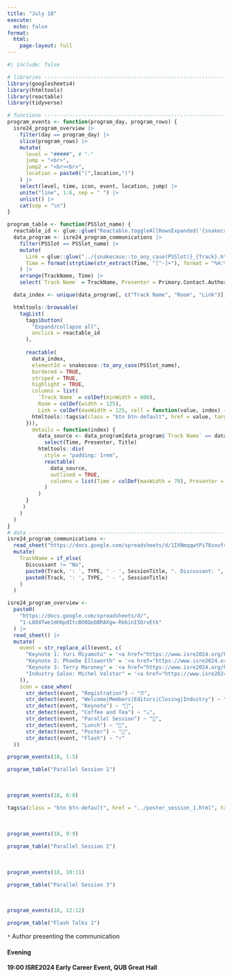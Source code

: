 ```yaml
---
title: "July 18"
execute: 
  echo: false
format: 
  html:
    page-layout: full
---
```


```r
#| include: false

# libraries --------------------------------------------------------------------
library(googlesheets4)
library(htmltools)
library(reactable)
library(tidyverse)

# functions --------------------------------------------------------------------
program_events <- function(program_day, program_rows) {
  isre24_program_overview |> 
    filter(day == program_day) |> 
    slice(program_rows) |> 
    mutate(
      level = "#####", # "-"
      jump = "<br>",
      jump2 = "<br><br>",
      location = paste0("(",location,")")
    ) |> 
    select(level, time, icon, event, location, jump) |> 
    unite("line", 1:6, sep = " ") |> 
    unlist() |> 
    cat(sep = "\n")
}

program_table <- function(PSSlot_name) {
  reactable_id <- glue::glue("Reactable.toggleAllRowsExpanded('{snakecase::to_any_case(PSSlot_name)}')")
  data_program <- isre24_program_communications |>
    filter(PSSlot == PSSlot_name) |> 
    mutate(
      Link = glue::glue("../{snakecase::to_any_case(PSSlot)}_{Track}.html"),
      Time = format(strptime(str_extract(Time, "[^-]+"), format = "%H:%M"), format = "%H:%M")
    ) |> 
    arrange(TrackName, Time) |> 
    select(`Track Name` = TrackName, Presenter = Primary.Contact.Author.Name, Title = Paper.Title, Time, Room, Link)

  data_index <- unique(data_program[, c("Track Name", "Room", "Link")])

  htmltools::browsable(
    tagList(
      tags$button(
        "Expand/collapse all",
        onclick = reactable_id
      ),
  
      reactable(
        data_index, 
        elementId = snakecase::to_any_case(PSSlot_name),
        bordered = TRUE, 
        striped = TRUE, 
        highlight = TRUE,
        columns = list(
          `Track Name` = colDef(minWidth = 600),
          Room = colDef(width = 125),
          Link = colDef(maxWidth = 125, cell = function(value, index) {
        htmltools::tags$a(class = "btn btn-default", href = value, target = "_blank", "Abstracts")
      })),
        details = function(index) {
          data_source <- data_program[data_program$`Track Name` == data_index$`Track Name`[index], ] |>
            select(Time, Presenter, Title)
          htmltools::div(
            style = "padding: 1rem",
            reactable(
              data_source, 
              outlined = TRUE,
              columns = list(Time = colDef(maxWidth = 70), Presenter = colDef(maxWidth = 200))
            )
          )
      }
     )
    )
  )
}
# data -------------------------------------------------------------------------
isre24_program_communications <-
  read_sheet("https://docs.google.com/spreadsheets/d/1IXNmqqwtPi70zxuf4q6QTpIsFi4anOuSm4RZySt_m7A") |>
  mutate(
    TrackName = if_else(
      Discussant != "No",
      paste0(Track, ': ', TYPE, ' - ', SessionTitle, ". Discussant: ", Discussant),
      paste0(Track, ': ', TYPE, ' - ', SessionTitle)
    )
  )

isre24_program_overview <- 
  paste0(
    "https://docs.google.com/spreadsheets/d/",
    "1-L884Twe1mh6pdItcBO8QobBRAXgw-RkbinI5QrvEtk"
  ) |> 
  read_sheet() |> 
  mutate(
    event = str_replace_all(event, c(
      "Keynote 1: Yuri Miyamoto" = '<a href="https://www.isre2024.org/keynotes/speakers/Yuri_Miyamoto">Keynote 1: Yuri Miyamoto</a>',
      "Keynote 2: Phoebe Ellsworth" = '<a href="https://www.isre2024.org/keynotes/speakers/Phoebe_Ellsworth">Keynote 2: Phoebe Ellsworth</a>',
      "Keynote 3: Terry Maroney" = '<a href="https://www.isre2024.org/keynotes/speakers/Terry_Maroney">Keynote 3: Terry Maroney</a>',
      "Industry Salon: Michel Valstar" = '<a href="https://www.isre2024.org/program/industry">Industry Salon: Michel Valstar</a>'
    )),
    icon = case_when(
      str_detect(event, "Registration") ~ "⏰",
      str_detect(event, "Welcome|Members|Editors|Closing|Industry") ~ "🎤",
      str_detect(event, "Keynote") ~ "🎤️",
      str_detect(event, "Coffee and Tea") ~ "☕",
      str_detect(event, "Parallel Session") ~ "💬",
      str_detect(event, "Lunch") ~ "🥙",
      str_detect(event, "Poster") ~ "📜",
      str_detect(event, "Flash") ~ "⚡"
  ))
```

```r
program_events(18, 1:5)
```

```r
program_table("Parallel Session 1")
```

<br>

```r
program_events(18, 6:8)
```

```r
tags$a(class = "btn btn-default", href = "../poster_session_1.html", target = "_blank", "List and Abstracts")
```

<br>

```r
program_events(18, 9:9)
```

```r
program_table("Parallel Session 2")
```

<br>

```r
program_events(18, 10:11)
```

```r
program_table("Parallel Session 3")
```

<br>

```r
program_events(18, 12:12)
```

```r
program_table("Flash Talks 1")
```

`*` Author presenting the communication

#### Evening

**19:00 ISRE2024 Early Career Event, QUB Great Hall**